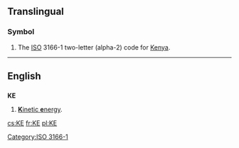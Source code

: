 {{also|Appendix:Variations of "ke"}}
==Translingual==
{{wikipedia}}
===Symbol===
{{infl|mul|symbol}}
# The [[ISO]] 3166-1 two-letter (alpha-2) code for [[Kenya]].

[[Category:ISO 3166-1]]
----

==English==
==={{initialism}}===
'''KE'''
# [[kinetic energy|'''K'''inetic '''e'''nergy]].

[[cs:KE]]
[[fr:KE]]
[[pl:KE]]